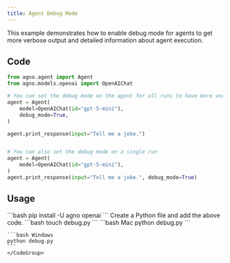 ```yaml
---
title: Agent Debug Mode
---
```


This example demonstrates how to enable debug mode for agents to get more verbose output and detailed information about agent execution.

## Code

```python cookbook/agents/other/debug.py
from agno.agent import Agent
from agno.models.openai import OpenAIChat

# You can set the debug mode on the agent for all runs to have more verbose output
agent = Agent(
    model=OpenAIChat(id="gpt-5-mini"),
    debug_mode=True,
)

agent.print_response(input="Tell me a joke.")


# You can also set the debug mode on a single run
agent = Agent(
    model=OpenAIChat(id="gpt-5-mini"),
)
agent.print_response(input="Tell me a joke.", debug_mode=True)
```

## Usage

<Steps>
  <Snippet file="create-venv-step.mdx" />

  <Step title="Install libraries">
    ```bash
    pip install -U agno openai
    ```
  </Step>
  <Snippet file="export-openai-api.mdx" />

  <Step title="Create a Python file">
    Create a Python file and add the above code.
    ```bash
    touch debug.py
    ```
  </Step>

  <Step title="Run Agent">
    <CodeGroup>
    ```bash Mac
    python debug.py
    ```
    
    ```bash Windows
    python debug.py
    ```
    </CodeGroup>
  </Step>

  <Snippet file="find-all-cookbooks.mdx" />
</Steps>